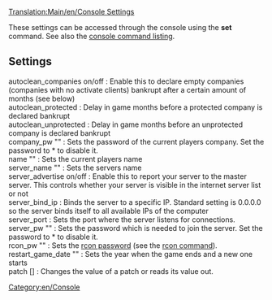 [[Translation:Main/en/Console Settings]]

These settings can be accessed through the console using the '''set''' command. See also the [[Main/en/Console Commands|console command listing]].
== Settings ==
; autoclean_companies on/off : Enable this to declare empty companies (companies with no activate clients) bankrupt after a certain amount of months (see below)
; autoclean_protected <months> : Delay in game months before a protected company is declared bankrupt
; autoclean_unprotected <months> : Delay in game months before an unprotected company is declared bankrupt
; company_pw "<password>" : Sets the password of the current players company. Set the password to * to disable it.
; name "<playername>" : Sets the current players name
; server_name "<name>" : Sets the servers name
; server_advertise on/off : Enable this to report your server to the master server. This controls whether your server is visible in the internet server list or not
; server_bind_ip <ip> : Binds the server to a specific IP. Standard setting is 0.0.0.0 so the server binds itself to all available IPs of the computer
; server_port <port> : Sets the port where the server listens for connections.
; server_pw "<password>" : Sets the password which is needed to join the server. Set the password to * to disable it.
; rcon_pw "<password>" : Sets the [[Main/en/Dedicated server#Controlling the server with rcon|rcon password]] (see the [[Main/en/Dedicated server#Controlling the server with rcon|rcon command]]).
; restart_game_date "<year>" : Sets the year when the game ends and a new one starts
; patch <patch_name> [<value>] : Changes the value of a patch or reads its value out.

[[Category:en/Console]]